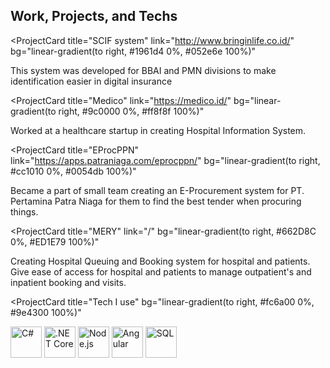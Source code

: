 ## Work, Projects, and Techs

<ProjectCard
  title="SCIF system"
  link="http://www.bringinlife.co.id/"
  bg="linear-gradient(to right, #1961d4 0%, #052e6e 100%)"
>
  This system was developed for BBAI and PMN divisions to make identification
  easier in digital insurance
</ProjectCard>

<ProjectCard
  title="Medico"
  link="https://medico.id/"
  bg="linear-gradient(to right, #9c0000 0%, #ff8f8f 100%)"
>
  Worked at a healthcare startup in creating Hospital Information System.
</ProjectCard>

<ProjectCard
  title="EProcPPN"
  link="https://apps.patraniaga.com/eprocppn/"
  bg="linear-gradient(to right, #cc1010 0%, #0054db 100%)"
>
  Became a part of small team creating an E-Procurement system for PT. Pertamina
  Patra Niaga for them to find the best tender when procuring things.
</ProjectCard>

<ProjectCard
  title="MERY"
  link="/"
  bg="linear-gradient(to right, #662D8C 0%, #ED1E79 100%)"
>
  Creating Hospital Queuing and Booking system for hospital and patients. Give
  ease of access for hospital and patients to manage outpatient's and inpatient
  booking and visits.
</ProjectCard>

<ProjectCard
  title="Tech I use"
  bg="linear-gradient(to right, #fc6a00 0%, #9e4300 100%)"
>
  <img src="csharp.png" alt="C#" width="50" height="50" />
  <img src="netcore.png" alt=".NET Core" width="50" height="50" />
  <img src="node.jpg" alt="Node.js" width="50" height="50" />
  <img src="angular.png" alt="Angular" width="50" height="50" />
  <img src="sql.jpg" alt="SQL" width="50" height="50" />
</ProjectCard>
